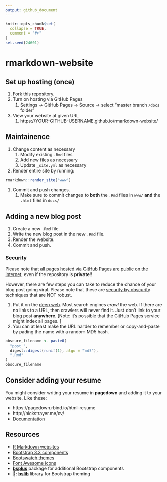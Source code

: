 ```yaml
---
output: github_document
---
```


<!-- README.md is generated from README.Rmd. Please edit that file -->

```r
knitr::opts_chunk$set(
  collapse = TRUE,
  comment = "#>"
)
set.seed(24601)
```

# rmarkdown-website

<!-- badges: start -->
<!-- badges: end -->

## Set up hosting (once)

1. Fork this repository. 
1. Turn on hosting via GitHub Pages
    1. Settings -> GitHub Pages -> Source -> select "master branch `/docs` folder"
1. View your website at given URL
    1. https://YOUR-GITHUB-USERNAME.github.io/rmarkdown-website/

## Maintainence

1. Change content as necessary
    1. Modify existing `.Rmd` files
    1. Add new files as necessary
    1. Update `_site.yml` as necessary
1. Render entire site by running:

```r
rmarkdown::render_site("www")
```

1. Commit and push changes. 
    1. Make sure to commit changes to **both** the `.Rmd` files in `www/` **and** the `.html` files in `docs/`

## Adding a new blog post

1. Create a new `.Rmd` file. 
1. Write the new blog post in the new `.Rmd` file.
1. Render the website. 
1. Commit and push. 

### Security

Please note that [all pages hosted via GitHub Pages are public on the internet](https://docs.github.com/en/github/working-with-github-pages/about-github-pages), even if the repository is **private**!!

However, there are few steps you can take to reduce the chance of your blog post going viral. 
Please note that these are [security by obscurity](https://en.wikipedia.org/wiki/Security_through_obscurity) techniques that are NOT robust. 

1. Put it on the [deep web](https://en.wikipedia.org/wiki/Deep_web). Most search engines *crawl* the web. If there are no links to a URL, then crawlers will never find it. Just don't link to your blog post **anywhere**. [Note: it's possible that the GitHub Pages service might index all pages. ]
1. You can at least make the URL harder to remember or copy-and-paste by pading the name with a random MD5 hash. 

```r
obscure_filename <- paste0(
  "post_",
  digest::digest(runif(1), algo = "md5"),
  ".Rmd"
)
obscure_filename
```

## Consider adding your resume

You might consider writing your resume in **pagedown** and adding it to your website. 
Like these:

- https://pagedown.rbind.io/html-resume
- http://nickstrayer.me/cv/
- [Documentation](https://pagedown.rbind.io/#fig:resume-relaxed)

## Resources

- [R Markdown websites](https://bookdown.org/yihui/rmarkdown/rmarkdown-site.html)
- [Bootstrap 3.3 components](https://getbootstrap.com/docs/3.3/components/)
- [Bootswatch themes](https://bootswatch.com/3/)
- [Font Awesome icons](https://fontawesome.com/icons?d=gallery&m=free)
- [**bsplus**](https://ijlyttle.github.io/bsplus/articles/bsplus.html) package for additional Bootstrap components
- 📣: [**bslib**](https://rstudio.github.io/bslib/) library for Bootstrap theming

